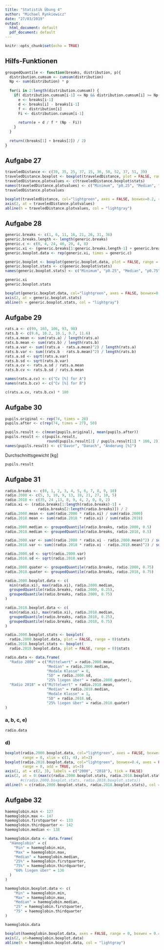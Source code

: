 ```yaml
---
title: "Statistik Übung 4"
author: "Michael Rynkiewicz"
date: "27/03/2019"
output:
  html_document: default
  pdf_document: default
---
```


```r
knitr::opts_chunk$set(echo = TRUE)
```

## Hilfs-Funktionen
```r
groupedQuantile <- function(breaks, distribution, p){
  distribution.cumsum <- cumsum(distribution)
  Np <- sum(distribution) * p
  
  for(i in 2:length(distribution.cumsum)) {
    if( distribution.cumsum[i-1] <= Np && distribution.cumsum[i] >= Np ){
      e <- breaks[i-1]
      d <- breaks[i] - breaks[i-1]
      f <- distribution[i]
      Fi <- distribution.cumsum[i-1]
      
      return(e + d / f * (Np - Fi))
    }
  }
  
  return((breaks[1] + breaks[2]) / 2)
}
```


## Aufgabe 27

```r
traveledDistance <- c(39, 35, 25, 37, 15, 36, 50, 52, 37, 51, 39)
traveledDistance.boxplot <- boxplot(traveledDistance, plot = FALSE, range = 0) 
traveledDistance.plotvalues <- c(traveledDistance.boxplot$stats) 
names(traveledDistance.plotvalues) <- c("Minimum", "p0.25", "Median", "p0.75", "Maximum")
traveledDistance.plotvalues
```

```r
boxplot(traveledDistance, col="lightgreen", axes = FALSE, boxwex=0.2, range = 0)
axis(2, at = traveledDistance.plotvalues)
abline(h = traveledDistance.plotvalues, col = "lightgray")
```

## Aufgabe 28

```r
generic.breaks <- c(1, 6, 11, 16, 21, 26, 31, 36)
generic.breaks.length <- length(generic.breaks)
generic.c <- c(0, 4, 24, 40, 20, 4, 8)
generic.xi <- (generic.breaks[1:generic.breaks.length-1] + generic.breaks[2:generic.breaks.length]) / 2
generic.boxplot.data <- rep(generic.xi, times = generic.c)

generic.boxplot <- boxplot(generic.boxplot.data, plot = FALSE, range = 0) 
generic.boxplot.stats <- c(generic.boxplot$stats) 
names(generic.boxplot.stats) <- c("Minimum", "p0.25", "Median", "p0.75", "Maximum")

generic.xi
generic.boxplot.stats
```
```r
boxplot(generic.boxplot.data, col="lightgreen", axes = FALSE, boxwex=0.2, range = 0)
axis(2, at = generic.boxplot.stats)
abline(h = generic.boxplot.stats, col = "lightgray")
```

## Aufgabe 29

```r
rats.a <- c(99, 103, 106, 93, 98)
rats.b <- c(9.6, 10.2, 10.1, 9.7, 11.6)
rats.a.mean <- sum(rats.a) / length(rats.a)
rats.b.mean <- sum(rats.b) / length(rats.b)
rats.a.var <- sum((rats.a - rats.a.mean)^2) / length(rats.a)
rats.b.var <- sum((rats.b - rats.b.mean)^2) / length(rats.b)
rats.a.sd <- sqrt(rats.a.var)
rats.b.sd <- sqrt(rats.b.var)
rats.a.cv <- rats.a.sd / rats.a.mean
rats.b.cv <- rats.b.sd / rats.b.mean

names(rats.a.cv) <- c("Cv [%] for A")
names(rats.b.cv) <- c("Cv [%] for B")

c(rats.a.cv, rats.b.cv) * 100
```

## Aufgabe 30

```r
pupils.original <- rep(74, times = 28)
pupils.after <- c(rep(74, times = 27), 50)

pupils.result <- c(mean(pupils.original), mean(pupils.after))
pupils.result <- c(pupils.result, 
                   round(pupils.result[2] / pupils.result[1] * 100, 2))
names(pupils.result) <- c("Davor", "Danach", "Änderung [%]")
```

Durchschnittsgewicht [kg]

```r
pupils.result
```

## Aufgabe 31
```r
radio.breaks <- c(0, 1, 2, 3, 4, 5, 6, 7, 8, 9, 10)
radio.2000 <- c(5, 3, 10, 9, 13, 18, 21, 27, 10, 5)
radio.2018 <- c(35, 24 ,13, 8, 9, 4, 2, 0, 0, 2)
radio.xi <- (radio.breaks[1:length(radio.breaks)-1] + 
               radio.breaks[2:length(radio.breaks)]) / 2
radio.2000.mean <- sum(radio.2000 * radio.xi) / sum(radio.2000)
radio.2018.mean <- sum(radio.2018 * radio.xi) / sum(radio.2018)

radio.2000.median <- groupedQuantile(radio.breaks, radio.2000, 0.5)
radio.2018.median <- groupedQuantile(radio.breaks, radio.2018, 0.5)

radio.2000.var <- sum((radio.2000 * radio.xi - radio.2000.mean)^2) / sum(radio.2000)
radio.2018.var <- sum((radio.2018 * radio.xi - radio.2018.mean)^2) / sum(radio.2018)

radio.2000.sd <- sqrt(radio.2000.var)
radio.2018.sd <- sqrt(radio.2018.var)

radio.2000.quater <- groupedQuantile(radio.breaks, radio.2000, 0.75)
radio.2018.quater <- groupedQuantile(radio.breaks, radio.2018, 0.75)

radio.2000.boxplot.data <- c(
  min(radio.xi), max(radio.xi), radio.2000.median, 
  groupedQuantile(radio.breaks, radio.2000, 0.25),
  groupedQuantile(radio.breaks, radio.2000, 0.75)
)

radio.2018.boxplot.data <- c(
  min(radio.xi), max(radio.xi), radio.2018.median, 
  groupedQuantile(radio.breaks, radio.2018, 0.25),
  groupedQuantile(radio.breaks, radio.2018, 0.75)
)

radio.2000.boxplot.stats <- boxplot(
  radio.2000.boxplot.data, plot = FALSE, range = 0)$stats
radio.2018.boxplot.stats <- boxplot(
  radio.2018.boxplot.data, plot = FALSE, range = 0)$stats

radio.data <- data.frame(
  "Radio 2000" = c("Mittelwert" = radio.2000.mean, 
                   "Median" = radio.2000.median,
                   "Modale Klasse" = 8, 
                   "SD" = radio.2000.sd, 
                   "25% liegen über" = radio.2000.quater),
  "Radio 2018" = c("Mittelwert" = radio.2018.mean, 
                   "Median" = radio.2018.median,
                   "Modale Klasse" = 1, 
                   "SD" = radio.2018.sd, 
                   "25% liegen über" = radio.2018.quater)
)

```
### a, b, c, e)

```r
radio.data
```

### d)

```r
boxplot(radio.2000.boxplot.data, col="lightgreen", axes = FALSE, boxwex=0.4, 
        range = 0, xlim = c(1, 4), at=2)
boxplot(radio.2018.boxplot.data, col="lightgreen", boxwex=0.4, axes = FALSE, 
        range = 0, add = TRUE, at=3)
axis(1, at = c(2, 3), labels = c("2000", "2018"), tick = FALSE)
axis(2, at = 0:(max(c(radio.2000.boxplot.stats, radio.2018.boxplot.stats)) + 1))
       #c(radio.2000.boxplot.stats, radio.2018.boxplot.stats))
abline(h = c(radio.2000.boxplot.stats, radio.2018.boxplot.stats), col = "lightgray")
```

## Aufgabe 32

```r
haemoglobin.min <- 127
haemoglobin.max <- 147
haemoglobin.firstquarter <- 133
haemoglobin.thirdquarter <- 142
haemoglobin.median <- 138

haemoglobin.data <- data.frame(
  "Hämoglobin" = c(
    "Min" = haemoglobin.min,
    "Max" = haemoglobin.max,
    "Median" = haemoglobin.median,
    "25%" = haemoglobin.firstquarter,
    "75%" = haemoglobin.thirdquarter,
    "60% liegen über" = 136
  )
)

haemoglobin.boxplot.data <- c(
    "Min" = haemoglobin.min,
    "Max" = haemoglobin.max,
    "Median" = haemoglobin.median,
    "25" = haemoglobin.firstquarter,
    "75" = haemoglobin.thirdquarter
)

haemoglobin.data
```

```r
boxplot(haemoglobin.boxplot.data, axes = FALSE, range = 0, boxwex = 0.4, col = "lightgreen")
axis(2, at=haemoglobin.boxplot.data)
abline(h = haemoglobin.boxplot.data, col = "lightgray")
```

